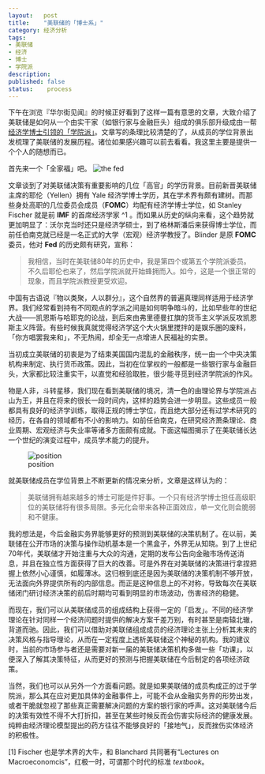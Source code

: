 ```yaml
---
layout:   post
title:    "美联储的「博士系」"
category: 经济分析 
tags:     
- 美联储 
- 经济 
- 博士 
- 学院派
description: 
published: false
status:    process
---
```


下午在浏览『华尔街见闻』的时候正好看到了这样一篇有意思的文章，大致介绍了美联储是如何从一个由实干家（如银行家与金融巨头）组成的俱乐部升级成由一帮[经济学博士引领的「学院派」](http://wallstreetcn.com/node/75851)。文章写的条理比较清楚的了，从成员的学位背景出发梳理了美联储的发展历程。诸位如果感兴趣可以前去看看。我这里主要是提供一个个人的随想而已。

首先来一个「全家福」吧。
![the fed](/cn/assets/images/r-figures/2014-02-12-mei-lian-chu-de-bo-shi-xi/fed.jpg)

文章谈到了对美联储决策有重要影响的几位「高官」的学历背景。目前新晋美联储主席的耶伦（Yellen）拥有 Yale 经济学博士学历，其在学术界有颇有建树。而那些身处高职的几位委员会成员（**FOMC**）均配有经济学博士学位，如 Stanley Fischer 就是前 **IMF** 的首席经济学家 ^1 。而如果从历史的纵向来看，这个趋势就更加明显了：沃尔克当时还只是经济学硕士，到了格林斯潘后来获得博士学位，而前任伯南克就已经是一名正式的大学（宏观）经济学教授了。Blinder 是原 **FOMC** 委员，他对 **Fed** 的历史颇有研究，宣称：

> 我相信，当时在美联储80年的历史中，我是第四个或第五个学院派委员。不久后耶伦也来了，然后学院派就开始蜂拥而入。如今，这是一个很正常的现象，而且学院派教授更受欢迎。

中国有古语说『物以类聚，人以群分』，这个自然界的普遍真理同样适用于经济学界。我们经常看到持有不同观点的学派之间是如何明争暗斗的，比如早些年的世纪大战——凯恩斯与哈耶克的论战，到后来由弗里德曼扛旗的货币主义学派反攻凯恩斯主义阵营。有些时候我真就觉得经济学这个大火锅里搅拌的是娱乐圈的废料，「你方唱罢我来和」，不无热闹，却全无一点增进人民福祉的实景。

当初成立美联储的初衷是为了结束美国国内混乱的金融秩序，统一由一个中央决策机构来制定、执行货币政策。因此，当初在位掌权的一般都是一些银行家与金融巨头，大家都比较注重实干，以直觉和经验取胜，很少能寻觅到经济学院派的作风。

物是人非，斗转星移，我们现在看到美联储的境况，清一色的由理论界与学院派占山为王，并且在将来的很长一段时间内，这样的趋势会进一步明显。这些成员一般都具有良好的经济学训练，取得正规的博士学位，而且绝大部分还有过学术研究的经历，在各自的领域都有不小的影响力。如前任伯南克，在研究经济萧条理论、商业周期、宏观经济与失业率等诸多方面颇有成就。下面这幅图揭示了在美联储长达一个世纪的演变过程中，成员学术能力的提升。

![position](/cn/assets/images/r-figures/2014-02-12-mei-lian-chu-de-bo-shi-xi/position.jpg)

就美联储成员在学位背景上不断更新的情况来分析，文章是这样认为的：

> 美联储拥有越来越多的博士可能是件好事。一个只有经济学博士担任高级职位的美联储将有很多局限。多元化会带来各种正面效应，单一文化则会脆弱和不健康。

我的想法是，今后金融实务界能够更好的预测到美联储的决策机制了。在以前，美联储在公开市场的决策与操作动机基本是一个黑盒子，外界无从知晓。到了上世纪70年代，美联储才开始注重与大众的沟通，定期的发布公告向金融市场传送消息，并且在独立性方面获得了巨大的改善。可是外界在对美联储的决策进行拿捏把握上依然小心谨慎，如履薄冰。这归根到底还是因为美联储的决策机制不够开放，无法面向外界提供所有的内部信息。而正是这种信息上的不对称，导致每次在美联储闭门研讨经济决策的前后时期均可看到明显的市场波动，伤害经济的稳健。

而现在，我们可以从美联储成员的组成结构上获得一定的「启发」。不同的经济学理论在针对同样一个经济问题时提供的解决方案千差万别，有时甚至是南辕北辙，背道而驰。因此，我们可以借助对美联储组成成员的经济理论主张上分析其未来的决策风格与指导理论，从而在一定程度上透析美联储这个神秘的机构。我的建议时，当前的市场参与者还是需要对新一届的美联储决策机构多做一些「功课」，以便深入了解其决策特征，从而更好的预测与把握美联储在今后制定的各项经济政策。

当然，我们也可以从另外一个方面看问题。就是如果美联储的成员构成正的过于学院派，那么其在应对更加具体的金融事件上，可能不会从金融实务界的形势出发，或者干脆就忽视了那些真正需要解决问题的方案的银行家的呼声。这对美联储今后的决策有效性不得不大打折扣，甚至在某些时候反而会伤害实际经济的健康发展。纯粹由经济理论模型提出的药方往往不能够良好的「接地气」，反而挫伤实体经济的积极性。

[1] Fischer 也是学术界的大牛，和 Blanchard 共同著有“Lectures on Macroeconomcis”，红极一时，可谓那个时代的标准 *textbook*。



